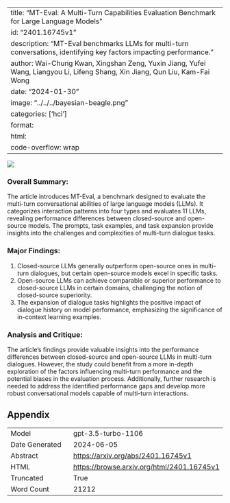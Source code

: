 
---
title: "MT-Eval: A Multi-Turn Capabilities Evaluation Benchmark for Large Language Models"
id: "2401.16745v1"
description: "MT-Eval benchmarks LLMs for multi-turn conversations, identifying key factors impacting performance."
author: Wai-Chung Kwan, Xingshan Zeng, Yuxin Jiang, Yufei Wang, Liangyou Li, Lifeng Shang, Xin Jiang, Qun Liu, Kam-Fai Wong
date: "2024-01-30"
image: "../../../bayesian-beagle.png"
categories: ['hci']
format:
  html:
    code-overflow: wrap
---

![](../../../bayesian-beagle.png)

### Overall Summary:

The article introduces MT-Eval, a benchmark designed to evaluate the multi-turn conversational abilities of large language models (LLMs). It categorizes interaction patterns into four types and evaluates 11 LLMs, revealing performance differences between closed-source and open-source models. The prompts, task examples, and task expansion provide insights into the challenges and complexities of multi-turn dialogue tasks.

### Major Findings:
1. Closed-source LLMs generally outperform open-source ones in multi-turn dialogues, but certain open-source models excel in specific tasks.
2. Open-source LLMs can achieve comparable or superior performance to closed-source LLMs in certain domains, challenging the notion of closed-source superiority.
3. The expansion of dialogue tasks highlights the positive impact of dialogue history on model performance, emphasizing the significance of in-context learning examples.

### Analysis and Critique:
The article's findings provide valuable insights into the performance differences between closed-source and open-source LLMs in multi-turn dialogues. However, the study could benefit from a more in-depth exploration of the factors influencing multi-turn performance and the potential biases in the evaluation process. Additionally, further research is needed to address the identified performance gaps and develop more robust conversational models capable of multi-turn interactions.

## Appendix

|          |          |
|----------|----------|
| Model     | gpt-3.5-turbo-1106       |
| Date Generated     | 2024-06-05       |
| Abstract | [https://arxiv.org/abs/2401.16745v1](https://arxiv.org/abs/2401.16745v1)        |
| HTML     | [https://browse.arxiv.org/html/2401.16745v1](https://browse.arxiv.org/html/2401.16745v1)       |
| Truncated       | True       |
| Word Count       | 21212       |